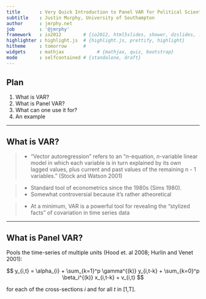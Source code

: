 ```yaml
---
title       : Very Quick Introduction to Panel VAR for Political Scientists
subtitle    : Justin Murphy, University of Southampton
author      : jmrphy.net
job         : '@jmrphy'
framework   : io2012        # {io2012, html5slides, shower, dzslides, ...}
highlighter : highlight.js  # {highlight.js, prettify, highlight}
hitheme     : tomorrow      # 
widgets     : mathjax            # {mathjax, quiz, bootstrap}
mode        : selfcontained # {standalone, draft}
---
```


## Plan

1. What is VAR?
2. What is Panel VAR?
3. What can one use it for?
4. An example

---

## What is VAR?

> - "Vector autoregression" refers to an "*n*-equation, *n*-variable linear model in which each variable is in turn explained by its own lagged values, plus current and past values of the remaining n - 1 variables." (Stock and Watson 2001)

> - Standard tool of econometrics since the 1980s (Sims 1980).
    - Somewhat controversial because it's rather atheoretical
    
> - At a minimum, VAR is a powerful tool for revealing the "stylized facts" of covariation in time series data

---

## What is Panel VAR?

Pools the time-series of multiple units (Hood et. al 2008; Hurlin and Venet 2001):

$$ y_{i,t} = \alpha_{i} + \sum_{k=1}^p \gamma^{(k)} y_{i,t-k} + \sum_{k=0}^p \beta_i^{(k)} x_{i,t-k} + v_{i,t} $$

for each of the cross-sections *i* and for all *t* in [1,T].




